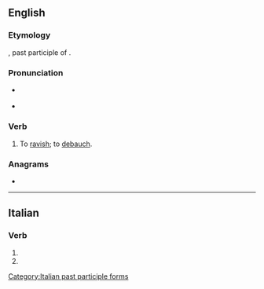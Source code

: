 ==English==

===Etymology===
{{etyl|la|en}} {{lena}} {{m|la|stupratus}}, past participle of {{m|la|stuprare||to ravish}}.

===Pronunciation===
* {{a|UK}} {{IPA|en|/stjuːˈpɹeɪt/|/ˈstjuːpɹeɪt/}}
* {{a|US}} {{IPA|en|/ˈstuːpɹeɪt/}}

===Verb===
{{en-verb}}

# {{lb|en|transitive|archaic}} To [[ravish]]; to [[debauch]].
#: {{rfquotek|en|Heywood}}

{{Webster 1913}}

===Anagrams===
* {{anagrams|en|a=aeprsttu|upstater}}

----

==Italian==

===Verb===
{{head|it|verb form}}

# {{inflection of|it|stuprare||2|p|pres|indc|;|2|p|impr}}
# {{feminine plural of|it|stuprato}}

[[Category:Italian past participle forms]]
